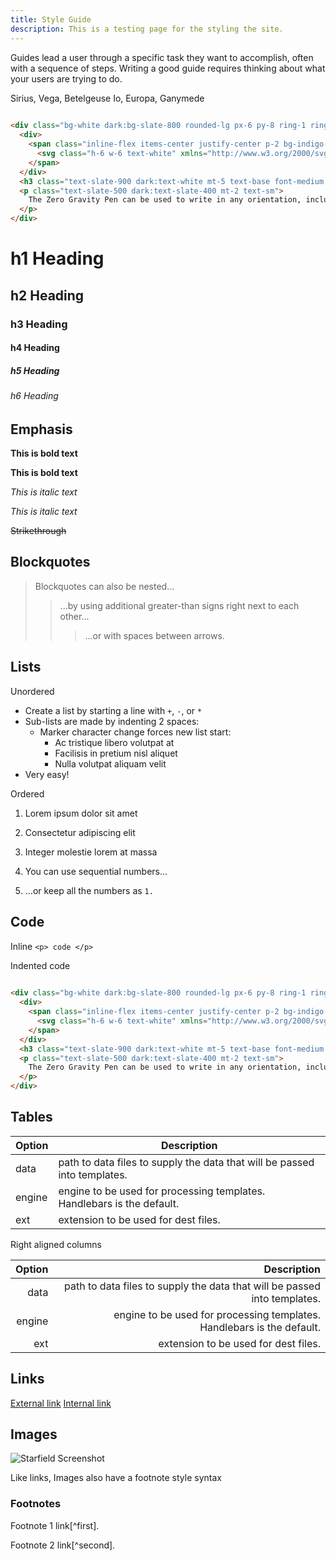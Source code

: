 ```yaml
---
title: Style Guide
description: This is a testing page for the styling the site.
---
```


Guides lead a user through a specific task they want to accomplish, often with a sequence of steps.
Writing a good guide requires thinking about what your users are trying to do.

<Tabs>
	<TabItem label="Stars">Sirius, Vega, Betelgeuse</TabItem>
	<TabItem label="Moons">Io, Europa, Ganymede</TabItem>
</Tabs>

```html
 
<div class="bg-white dark:bg-slate-800 rounded-lg px-6 py-8 ring-1 ring-slate-900/5 shadow-xl">
  <div>
    <span class="inline-flex items-center justify-center p-2 bg-indigo-500 rounded-md shadow-lg">
      <svg class="h-6 w-6 text-white" xmlns="http://www.w3.org/2000/svg" fill="none" viewBox="0 0 24 24" stroke="currentColor" aria-hidden="true"><!-- ... --></svg>
    </span>
  </div>
  <h3 class="text-slate-900 dark:text-white mt-5 text-base font-medium tracking-tight">Writes Upside-Down</h3>
  <p class="text-slate-500 dark:text-slate-400 mt-2 text-sm">
    The Zero Gravity Pen can be used to write in any orientation, including upside-down. It even works in outer space.
  </p>
</div>

```
# h1 Heading
## h2 Heading
### h3 Heading
#### h4 Heading
##### h5 Heading
###### h6 Heading


## Emphasis

**This is bold text**

__This is bold text__

*This is italic text*

_This is italic text_

~~Strikethrough~~


## Blockquotes


> Blockquotes can also be nested...
>> ...by using additional greater-than signs right next to each other...
> > > ...or with spaces between arrows.


## Lists

Unordered

+ Create a list by starting a line with `+`, `-`, or `*`
+ Sub-lists are made by indenting 2 spaces:
  - Marker character change forces new list start:
    * Ac tristique libero volutpat at
    + Facilisis in pretium nisl aliquet
    - Nulla volutpat aliquam velit
+ Very easy!

Ordered

1. Lorem ipsum dolor sit amet
2. Consectetur adipiscing elit
3. Integer molestie lorem at massa


1. You can use sequential numbers...
1. ...or keep all the numbers as `1.`

## Code

Inline `<p> code </p>`

Indented code

```html
 
<div class="bg-white dark:bg-slate-800 rounded-lg px-6 py-8 ring-1 ring-slate-900/5 shadow-xl">
  <div>
    <span class="inline-flex items-center justify-center p-2 bg-indigo-500 rounded-md shadow-lg">
      <svg class="h-6 w-6 text-white" xmlns="http://www.w3.org/2000/svg" fill="none" viewBox="0 0 24 24" stroke="currentColor" aria-hidden="true"><!-- ... --></svg>
    </span>
  </div>
  <h3 class="text-slate-900 dark:text-white mt-5 text-base font-medium tracking-tight">Writes Upside-Down</h3>
  <p class="text-slate-500 dark:text-slate-400 mt-2 text-sm">
    The Zero Gravity Pen can be used to write in any orientation, including upside-down. It even works in outer space.
  </p>
</div>

```

## Tables

| Option | Description |
| ------ | ----------- |
| data   | path to data files to supply the data that will be passed into templates. |
| engine | engine to be used for processing templates. Handlebars is the default. |
| ext    | extension to be used for dest files. |

Right aligned columns

| Option | Description |
| ------:| -----------:|
| data   | path to data files to supply the data that will be passed into templates. |
| engine | engine to be used for processing templates. Handlebars is the default. |
| ext    | extension to be used for dest files. |


## Links

[External link](https://www.google.com)
[Internal link](/getting-started/introduction/)


## Images

![Starfield Screenshot](https://i.imgur.com/QdC5wDq.jpeg)

Like links, Images also have a footnote style syntax

### Footnotes

Footnote 1 link[^first].

Footnote 2 link[^second].